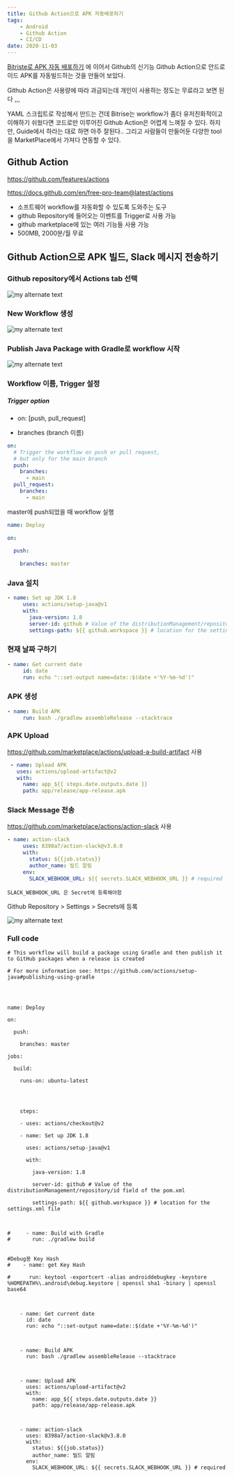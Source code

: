 ```yaml
---
title: Github Action으로 APK 자동배포하기
tags: 
    - Android
    - Github Action
    - CI/CD
date: 2020-11-03
---
```



[Bitriste로 APK 자동 배포하기](https://coooldoggy.github.io/bitrise%EB%A1%9C-apk-%EC%9E%90%EB%8F%99-%EB%B0%B0%ED%8F%AC%ED%95%98%EA%B8%B0) 에 이어서 Github의 신기능 Github Action으로 안드로이드 APK를 자동빌드하는 것을 만들어 보았다.  

Github Action은 사용량에 따라 과금되는데 개인이 사용하는 정도는 무료라고 보면 된다 ,,,

YAML 스크립트로 작성해서 만드는 건데 Bitrise는 workflow가 좀더 유저친화적이고 이해하기 쉬웠다면 코드로만 이루어진 Github Action은 어렵게 느껴질 수 있다. 하지만, Guide에서 하라는 대로 하면 아주 잘된다.. 그리고 사람들이 만들어둔 다양한 tool을 MarketPlace에서 가져다 연동할 수 있다. 



## Github Action

https://github.com/features/actions

https://docs.github.com/en/free-pro-team@latest/actions

- 소프트웨어 workflow를 자동화할 수 있도록 도와주는 도구
- github Repository에 들어오는 이벤트를 Trigger로 사용 가능 
- github marketplace에 있는 여러 기능들 사용 가능 
- 500MB, 2000분/월 무료 



## Github Action으로 APK 빌드, Slack 메시지 전송하기

### Github repository에서 Actions tab 선택 

![my alternate text](./github0.png)

### New Workflow 생성 

![my alternate text](./github1png.png)

### Publish Java Package with Gradle로 workflow 시작 

![my alternate text](./github2.png)

### Workflow 이름, Trigger 설정 

##### Trigger option

  - on: [push, pull_request]  

  -  branches (branch 이름)
  

    

```yaml
on:
  # Trigger the workflow on push or pull request,
  # but only for the main branch
  push:
    branches:
      - main
  pull_request:
    branches:
      - main
```



master에 push되었을 때 workflow 실행 

```yaml
name: Deploy
 
on:
 
  push:
 
    branches: master
```



### Java 설치

```yaml
- name: Set up JDK 1.8
     uses: actions/setup-java@v1
     with:
       java-version: 1.8
       server-id: github # Value of the distributionManagement/repository/id field of the pom.xml
       settings-path: ${{ github.workspace }} # location for the settings.xml file
```



### 현재 날짜 구하기

```yaml
- name: Get current date
     id: date
     run: echo "::set-output name=date::$(date +'%Y-%m-%d')"
```



### APK 생성 

```yaml
- name: Build APK
     run: bash ./gradlew assembleRelease --stacktrace
```



### APK Upload

https://github.com/marketplace/actions/upload-a-build-artifact 사용 

```yaml
 - name: Upload APK
   uses: actions/upload-artifact@v2
   with:
     name: app_${{ steps.date.outputs.date }}
     path: app/release/app-release.apk
```



### Slack Message 전송 

https://github.com/marketplace/actions/action-slack 사용 

```yaml
- name: action-slack
     uses: 8398a7/action-slack@v3.8.0
     with:
       status: ${{job.status}}
       author_name: 빌드 알림
     env:
       SLACK_WEBHOOK_URL: ${{ secrets.SLACK_WEBHOOK_URL }} # required
```



```
SLACK_WEBHOOK_URL 은 Secret에 등록해야함 
```

Github Repository > Settings > Secrets에 등록 

![my alternate text](./github3.png)





### Full code

```
# This workflow will build a package using Gradle and then publish it to GitHub packages when a release is created
 
# For more information see: https://github.com/actions/setup-java#publishing-using-gradle
 
 
 
 
name: Deploy
 
on:
 
  push:
 
    branches: master
 
jobs:
 
  build:
 
    runs-on: ubuntu-latest
 
 
 
 
    steps:
 
    - uses: actions/checkout@v2
 
    - name: Set up JDK 1.8
 
      uses: actions/setup-java@v1
 
      with:
 
        java-version: 1.8
 
        server-id: github # Value of the distributionManagement/repository/id field of the pom.xml
 
        settings-path: ${{ github.workspace }} # location for the settings.xml file
 
     
 
#     - name: Build with Gradle
#       run: ./gradlew build
 
       
#Debug용 Key Hash
#    - name: get Key Hash
 
#      run: keytool -exportcert -alias androiddebugkey -keystore %HOMEPATH%\.android\debug.keystore | openssl sha1 -binary | openssl base64
 
     
 
    - name: Get current date
      id: date
      run: echo "::set-output name=date::$(date +'%Y-%m-%d')"
 
       
 
    - name: Build APK
      run: bash ./gradlew assembleRelease --stacktrace
 
       
 
    - name: Upload APK
      uses: actions/upload-artifact@v2
      with:
        name: app_${{ steps.date.outputs.date }}
        path: app/release/app-release.apk
 
         
 
    - name: action-slack
      uses: 8398a7/action-slack@v3.8.0
      with:
        status: ${{job.status}}
        author_name: 빌드 알림
      env:
        SLACK_WEBHOOK_URL: ${{ secrets.SLACK_WEBHOOK_URL }} # required
```
